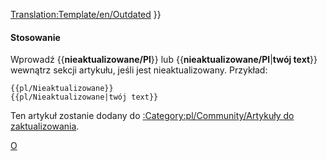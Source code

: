 <noinclude>[[Translation:Template/en/Outdated]]</noinclude>{{en/Ambox| type  = content
| image = en/Outdated content.png | alt = Outdated content
| text  = <strong>Nieaktualizowane</strong><br />
Ten artykuł lub sekcja jest nieaktualizowany. Niektóre z jego treści mogą nie być już dokładne z powodu zmian w najnowszej wersji. Artykuł do zaktualizowania. {{#IF: {{{1|}}} |<br>{{{1}}}|}}
}}<includeonly>{{{2|[[Category:pl/Community/Artykuły do zaktualizowania]]}}}</includeonly><noinclude>

====Stosowanie====
Wprowadź <nowiki>{{</nowiki>'''nieaktualizowane/Pl'''<nowiki>}}</nowiki> lub <nowiki>{{</nowiki>'''nieaktualizowane/Pl'''|'''twój text'''<nowiki>}}</nowiki> wewnątrz sekcji artykułu, jeśli jest nieaktualizowany. Przykład:
<pre>
{{pl/Nieaktualizowane}} 
{{pl/Nieaktualizowane|twój text}}
</pre>
Ten artykuł zostanie dodany do [[:Category:pl/Community/Artykuły do zaktualizowania]].

<!--[[Category:Templates|O]]--><!--[[Category:Message boxes|O]]-->[[Category:pl/InfoBox|O]]
</noinclude>